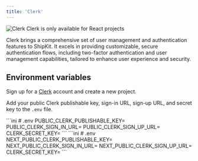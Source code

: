 ```yaml
---
title: 'Clerk'
---
```


<img src="/images/clerk.png" alt="Clerk" />

<Note>
  Clerk is only available for React projects
</Note>

Clerk brings a comprehensive set of user management and authentication features to ShipKit. It excels in providing customizable, secure authentication flows, including two-factor authentication and user management capabilities, tailored to enhance user experience and security.

## Environment variables

Sign up for a <a href="https://clerk.com" target="_blank">Clerk</a> account and create a new project.

Add your public Clerk publishable key, sign-in URL, sign-up URL, and secret key to the `.env` file.

<Tabs>
  <Tab title="Astro">
    ```ini
    # .env
    PUBLIC_CLERK_PUBLISHABLE_KEY=
    PUBLIC_CLERK_SIGN_IN_URL=
    PUBLIC_CLERK_SIGN_UP_URL=
    CLERK_SECRET_KEY=
    ```
  </Tab>

  <Tab title="Next.js">
    ```ini
    # .env
    NEXT_PUBLIC_CLERK_PUBLISHABLE_KEY=
    NEXT_PUBLIC_CLERK_SIGN_IN_URL=
    NEXT_PUBLIC_CLERK_SIGN_UP_URL=
    CLERK_SECRET_KEY=
    ```
  </Tab>
</Tabs>
